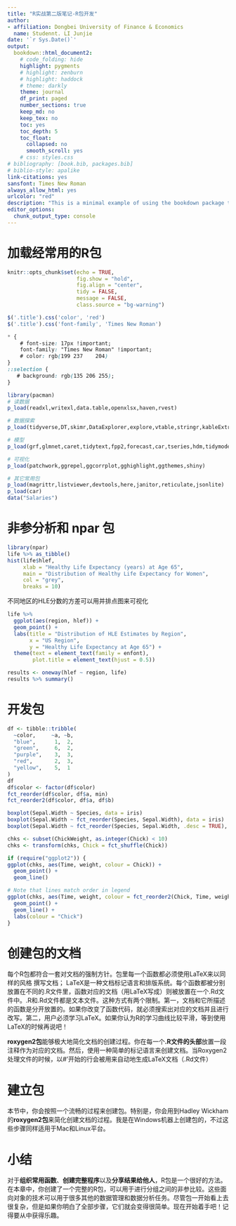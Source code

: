 ```yaml
--- 
title: "R实战第二版笔记-R包开发"
author:
- affiliation: Dongbei University of Finance & Economics
  name: Studennt. LI Junjie
date: '`r Sys.Date()`'
output:
  bookdown::html_document2:
    # code_folding: hide
    highlight: pygments
    # highlight: zenburn
    # highlight: haddock
    # theme: darkly
    theme: journal
    df_print: paged	
    number_sections: true
    keep_md: no
    keep_tex: no
    toc: yes
    toc_depth: 5
    toc_float:
      collapsed: no
      smooth_scroll: yes
    # css: styles.css
# bibliography: [book.bib, packages.bib]
# biblio-style: apalike
link-citations: yes
sansfont: Times New Roman
always_allow_html: yes
urlcolor: "red"
description: "This is a minimal example of using the bookdown package to write a book. The output format for this example is bookdown::gitbook."
editor_options: 
  chunk_output_type: console
---
```


# 加载经常用的R包

```r
knitr::opts_chunk$set(echo = TRUE,
                      fig.show = "hold",
                      fig.align = "center",
                      tidy = FALSE,
                      message = FALSE,
                      class.source = "bg-warning")
```

```js
$('.title').css('color', 'red')
$('.title').css('font-family', 'Times New Roman')
```

```css
* {
    # font-size: 17px !important;
    font-family: "Times New Roman" !important;
    # color: rgb(199 237	204)
}
::selection {
   # background: rgb(135 206 255);
}
```

```r
library(pacman)
# 读数据
p_load(readxl,writexl,data.table,openxlsx,haven,rvest)
```

```r
# 数据探索
p_load(tidyverse,DT,skimr,DataExplorer,explore,vtable,stringr,kableExtra,lubridate)
```

```r
# 模型
p_load(grf,glmnet,caret,tidytext,fpp2,forecast,car,tseries,hdm,tidymodels,broom)
```

```r
# 可视化
p_load(patchwork,ggrepel,ggcorrplot,gghighlight,ggthemes,shiny)
```

```r
# 其它常用包
p_load(magrittr,listviewer,devtools,here,janitor,reticulate,jsonlite)
p_load(car)
data("Salaries")
```

# 非参分析和 npar 包

```r
library(npar)
life %>% as_tibble()
hist(life$hlef,
     xlab = "Healthy Life Expectancy (years) at Age 65",
     main = "Distribution of Healthy Life Expectancy for Women",
     col = "grey",
     breaks = 10)
```

不同地区的HLE分数的方差可以用并排点图来可视化

```r
life %>%
  ggplot(aes(region, hlef)) +
  geom_point() +
  labs(title = "Distribution of HLE Estimates by Region",
       x = "US Region", 
       y = "Healthy Life Expectancy at Age 65") +
  theme(text = element_text(family = enfont),
        plot.title = element_text(hjust = 0.5))
```

```r
results <- oneway(hlef ~ region, life)
results %>% summary()
```

# 开发包

```r
df <- tibble::tribble(
  ~color,     ~a, ~b,
  "blue",      1,  2,
  "green",     6,  2,
  "purple",    3,  3,
  "red",       2,  3,
  "yellow",    5,  1
)
df
df$color <- factor(df$color)
fct_reorder(df$color, df$a, min)
fct_reorder2(df$color, df$a, df$b)

boxplot(Sepal.Width ~ Species, data = iris)
boxplot(Sepal.Width ~ fct_reorder(Species, Sepal.Width), data = iris)
boxplot(Sepal.Width ~ fct_reorder(Species, Sepal.Width, .desc = TRUE), data = iris)

chks <- subset(ChickWeight, as.integer(Chick) < 10)
chks <- transform(chks, Chick = fct_shuffle(Chick))

if (require("ggplot2")) {
ggplot(chks, aes(Time, weight, colour = Chick)) +
  geom_point() +
  geom_line()

# Note that lines match order in legend
ggplot(chks, aes(Time, weight, colour = fct_reorder2(Chick, Time, weight))) +
  geom_point() +
  geom_line() +
  labs(colour = "Chick")
}
```

# 创建包的文档

每个R包都符合一套对文档的强制方针。包里每一个函数都必须使用LaTeX来以同样的风格
撰写文档； LaTeX是一种文档标记语言和排版系统。每个函数都被分别放置在不同的.R文件里，函数对应的文档（用LaTeX写成）则被放置在一个.Rd文件中。.R和.Rd文件都是文本文件。这种方式有两个限制。第一，文档和它所描述的函数是分开放置的。如果你改变了函数代码，就必须搜索出对应的文档并且进行改写。第二，用户必须学习LaTeX。如果你认为R的学习曲线比较平滑，等到使用LaTeX的时候再说吧！

**roxygen2包**能够极大地简化文档的创建过程。你在每一个**.R文件的头部**放置一段注释作为对应的文档。然后，使用一种简单的标记语言来创建文档。当Roxygen2处理文件的时候，以#'开始的行会被用来自动地生成LaTeX文档（.Rd文件）

# 建立包

本节中，你会按照一个流畅的过程来创建包。特别是，你会用到Hadley Wickham的**roxygen2包**来简化创建文档的过程。我是在Windows机器上创建包的，不过这些步骤同样适用于Mac和Linux平台。

# 小结

对于**组织常用函数**、**创建完整程序**以及**分享结果给他人**，R包是一个很好的方法。在本章中，你创建了一个完整的R包，可以用于进行分组之间的非参比较。这些面向对象的技术可以用于很多其他的数据管理和数据分析任务。尽管包一开始看上去很复杂，但是如果你明白了全部步骤，它们就会变得很简单。现在开始着手吧！记得要从中获得乐趣。


